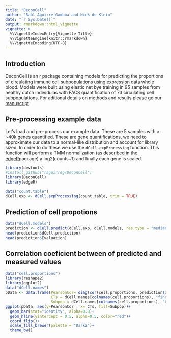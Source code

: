 ```yaml
---
title: "DeconCell"
author: "Raúl Aguirre-Gamboa and Niek de Klein"
date: "`r Sys.Date()`"
output: rmarkdown::html_vignette
vignette: >
  %\VignetteIndexEntry{Vignette Title}
  %\VignetteEngine{knitr::rmarkdown}
  %\VignetteEncoding{UTF-8}
---
```



## Introduction 
DeconCell is an r package containing models for predicting the proportions of circulating immune cell subpopulations using expression data whole blood. Models were built using elastic net bye training in 95 samples from healthy dutch individulas with FACS quantification of 73 circulating cell subpopulations. 
For aditional details on methods and results please go our [manuscript](link to be updated). 

## Pre-processing example data
Let's load and pre-process our example data. These are 5 samples with > ~40k genes quantified. These are gene quantifications, we need to approximate our data to a normal-like distribution and account for library sized. In order to do these we use the `dCell.expProcessing` function. This function will perform a TMM normalization (as described in the [edgeR](http://bioconductor.org/packages/release/bioc/html/edgeR.html)package) a log2(counts+1) and finally each gene is scaled. 
```r
library(devtools)
#install_github("raguirreg/DeconCell")
library(DeconCell)
library(edgeR)

data("count.table")
dCell.exp <- dCell.expProcessing(count.table, trim = TRUE)
```

## Prediction of cell propotions

```r
data("dCell.models")
prediction <- dCell.predict(dCell.exp, dCell.models, res.type = "median")
head(prediction$dCell.prediction)
head(prediction$Evaluation)
```

## Correlation coeficient between of predicted and measured values
```r
data("cell.proportions")
library(reshape2)
library(ggplot2)
data("dCell.names")
pData <- data.frame(PearsonCor= diag(cor(cell.proportions, prediction$dCell.prediction)), 
                    CTs = dCell.names[colnames(cell.proportions), "finalName"], 
                    Subpop = dCell.names[colnames(cell.proportions), "broadSubpopulations"])
ggplot(pData, aes(y=PearsonCor , x= CTs, fill=Subpop))+
  geom_bar(stat="identity", alpha=0.8)+
  geom_hline(yintercept = 0.5, alpha=0.5, color="red")+
  coord_flip()+
  scale_fill_brewer(palette = "Dark2")+
  theme_bw()
  
```

